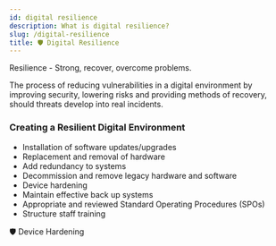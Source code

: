 ```yaml
---
id: digital resilience
description: What is digital resilience?
slug: /digital-resilience
title: 🛡️ Digital Resilience
---
```



Resilience - Strong, recover, overcome problems.

The process of reducing vulnerabilities in a digital environment by improving security, lowering risks and providing methods of recovery, should threats develop into real incidents. <br />

### Creating a Resilient Digital Environment

- Installation of software updates/upgrades
- Replacement and removal of hardware
- Add redundancy to systems
- Decommission and remove legacy hardware and software
- Device hardening
- Maintain effective back up systems
- Appropriate and reviewed Standard Operating Procedures (SPOs)
- Structure staff training

<ReferenceLink href="/device-hardening/">🛡️ Device Hardening</ReferenceLink>
